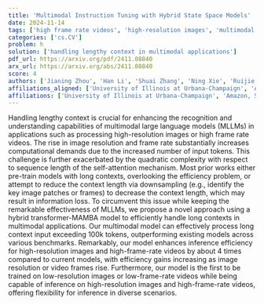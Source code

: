```yaml
---
title: 'Multimodal Instruction Tuning with Hybrid State Space Models'
date: 2024-11-14
tags: ['high frame rate videos', 'high-resolution images', 'multimodal large language models', 'self-attention mechanism', 'hybrid transformer-MAMBA model', 'computational efficiency', 'context handling']
categories: ['cs.CV']
problem: h
solution: ['handling lengthy context in multimodal applications']
pdf_url: https://arxiv.org/pdf/2411.08840
arx_url: https://arxiv.org/abs/2411.08840
score: 4
authors: ['Jianing Zhou', 'Han Li', 'Shuai Zhang', 'Ning Xie', 'Ruijie Wang', 'Xiaohan Nie', 'Sheng Liu', 'Lingyun Wang']
affiliations_aligned: ['University of Illinois at Urbana-Champaign', 'Amazon, Seattle, WA', 'Amazon, Seattle, WA', 'Amazon, Seattle, WA', 'Amazon, Seattle, WA', 'Amazon, Seattle, WA', 'Amazon, Seattle, WA', 'Amazon, Seattle, WA']
affiliations: ['University of Illinois at Urbana-Champaign', 'Amazon, Seattle, WA']
---
```



Handling lengthy context is crucial for enhancing the recognition and understanding capabilities of multimodal large language models (MLLMs) in applications such as processing high-resolution images or high frame rate videos. The rise in image resolution and frame rate substantially increases computational demands due to the increased number of input tokens. This challenge is further exacerbated by the quadratic complexity with respect to sequence length of the self-attention mechanism. Most prior works either pre-train models with long contexts, overlooking the efficiency problem, or attempt to reduce the context length via downsampling (e.g., identify the key image patches or frames) to decrease the context length, which may result in information loss. To circumvent this issue while keeping the remarkable effectiveness of MLLMs, we propose a novel approach using a hybrid transformer-MAMBA model to efficiently handle long contexts in multimodal applications. Our multimodal model can effectively process long context input exceeding 100k tokens, outperforming existing models across various benchmarks. Remarkably, our model enhances inference efficiency for high-resolution images and high-frame-rate videos by about 4 times compared to current models, with efficiency gains increasing as image resolution or video frames rise. Furthermore, our model is the first to be trained on low-resolution images or low-frame-rate videos while being capable of inference on high-resolution images and high-frame-rate videos, offering flexibility for inference in diverse scenarios.